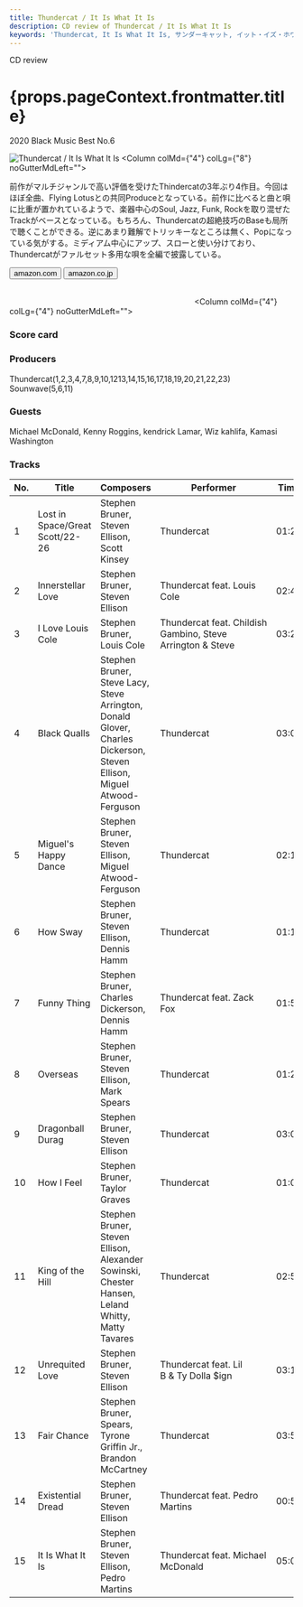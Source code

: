 ```yaml
---
title: Thundercat / It Is What It Is
description: CD review of Thundercat / It Is What It Is
keywords: 'Thundercat, It Is What It Is, サンダーキャット, イット・イズ・ホワット・イット・イズ'
---
```





<p className="largeP">CD review</p>
<h1 className="h1--no--margin">{props.pageContext.frontmatter.title}</h1>
<p className="largeP"><Link to="/best50/2020/">2020 Black Music Best No.6</Link></p>

<Row  className="image-card-group">
	<Column colMd={"3"} colLg={"4"} noGutterMdLeft="">
       <ImageCard>

![Thundercat / It Is What It Is](../../images/cd/thundercat2L.jpg) 
</ImageCard>
	</Column>
	<Column colMd={"4"} colLg={"8"} noGutterMdLeft="">
	<p>
	前作がマルチジャンルで高い評価を受けたThindercatの3年ぶり4作目。今回はほぼ全曲、Flying Lotusとの共同Produceとなっている。前作に比べると曲と唄に比重が置かれているようで、楽器中心のSoul, Jazz, Funk, Rockを取り混ぜたTrackがベースとなっている。もちろん、Thundercatの超絶技巧のBaseも局所で聴くことができる。逆にあまり難解でトリッキーなところは無く、Popになっている気がする。ミディアム中心にアップ、スローと使い分けており、Thundercatがファルセット多用な唄を全編で披露している。
	</p>
	<div>
	  <Button className="button-right-mergin"  href="https://amzn.to/3fLBKg8" kind="primary" size="small" renderIcon={ArrowUpRight24}>
      amazon.com
    </Button>
    <Button className="button-right-mergin"  href="https://amzn.to/3ip7EAL" kind="secondary" size="small" renderIcon={ArrowUpRight24}>
      amazon.co.jp
    </Button>
	</div>
	<a href="https://geo.music.apple.com/jp/album/it-is-what-it-is/1494467036?mt=1&app=music&ls=1&at=11lcug" style="display:inline-block;overflow:hidden;background:url(https://linkmaker.itunes.apple.com/ja-jp/lockup.svg?releaseDate=2020-04-03&kind=album&bubble=apple_music&style=mono-black) no-repeat;width:180px;height:45px;"></a>
	<a href="https://geo.music.apple.com/jp/album/it-is-what-it-is/1494467036?app=itunes&at=11lcug" style="display:inline-block;overflow:hidden;background:url(https://linkmaker.itunes.apple.com/ja-jp/badge-lrg.svg?releaseDate=2020-04-03T00:00:00Z&kind=album&bubble=itunes_music) no-repeat;width:140px;height:45px;"></a>
	</Column>
</Row>
<Row >
	<Column colMd={"4"} colLg={"4"} noGutterMdLeft="">
<div>
    <h3>Score card</h3>
	<SliderJS1 value="5" />
    <SliderJS2 value="2" />
	<SliderJS3 value="1" />
    <SliderJS4 value="9" />
</div>
</Column>
<Column colMd={"8"} colLg={"8"} noGutterMdLeft="">
<div>
<h3>Producers</h3>
<p>
Thundercat(1,2,3,4,7,8,9,10,1213,14,15,16,17,18,19,20,21,22,23)
<br/>Sounwave(5,6,11)
</p>
<h3>Guests</h3>
<p>
Michael McDonald, Kenny Roggins, kendrick Lamar, Wiz kahlifa, Kamasi Washington
</p>
</div>
</Column>
</Row>

<h3>Tracks</h3>

| No. |	 Title                          |	 Composers                                                                                                          |	 Performer                                               | Time	 |
| --- |	------------------------------- | --------------------------------------------------------------------------------------------------------------------- | ---------------------------------------------------------- | ----- |
| 1   |	Lost in Space/Great Scott/22-26	| Stephen Bruner, Steven Ellison, Scott Kinsey                                                                         	| Thundercat                                                 | 01:22 |
| 2   |	Innerstellar Love              	| Stephen Bruner, Steven Ellison                                                                                       	| Thundercat feat. Louis Cole                                | 02:41 |
| 3   |	I Love Louis Cole              	| Stephen Bruner, Louis Cole                                                                                           	| Thundercat feat. Childish Gambino, Steve Arrington & Steve | 03:23 |
| 4   |	Black Qualls                   	| Stephen Bruner, Steve Lacy, Steve Arrington, Donald Glover, Charles Dickerson, Steven Ellison, Miguel Atwood-Ferguson	| Thundercat                                                 | 03:09 |
| 5   |	Miguel's Happy Dance           	| Stephen Bruner, Steven Ellison, Miguel Atwood-Ferguson                                                               	| Thundercat                                                 | 02:11 |
| 6   |	How Sway                       	| Stephen Bruner, Steven Ellison, Dennis Hamm                                                                          	| Thundercat                                                 | 01:14 |
| 7   |	Funny Thing                    	| Stephen Bruner, Charles Dickerson, Dennis Hamm                                                                       	| Thundercat feat. Zack Fox                                  | 01:56 |
| 8   |	Overseas                       	| Stephen Bruner, Steven Ellison, Mark Spears                                                                          	| Thundercat                                                 | 01:28 |
| 9   |	Dragonball Durag               	| Stephen Bruner, Steven Ellison                                                                                       	| Thundercat                                                 | 03:01 |
| 10  |	How I Feel                     	| Stephen Bruner, Taylor Graves                                                                                        	| Thundercat                                                 | 01:08 |
| 11  |	King of the Hill               	| Stephen Bruner, Steven Ellison, Alexander Sowinski, Chester Hansen, Leland Whitty, Matty Tavares                     	| Thundercat                                                 | 02:51 |
| 12  |	Unrequited Love                	| Stephen Bruner, Steven Ellison                                                                                       	| Thundercat feat. Lil B & Ty Dolla $ign                     | 03:14 |
| 13  |	Fair Chance                    	| Stephen Bruner, Spears, Tyrone Griffin Jr., Brandon McCartney                                                        	| Thundercat                                                 | 03:57 |
| 14  |	Existential Dread              	| Stephen Bruner, Steven Ellison                                                                                       	| Thundercat feat. Pedro Martins                             | 00:51 |
| 15  |	It Is What It Is               	| Stephen Bruner, Steven Ellison, Pedro Martins                                                                        	| Thundercat feat. Michael McDonald                          | 05:02 |

<Row>
<Column colMd={3} colLg={3} noGutterMdLeft>
<Review1 />
</Column>
</Row>